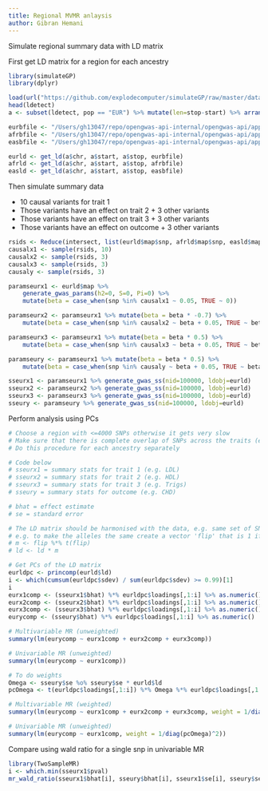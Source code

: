 ```yaml
---
title: Regional MVMR anlaysis
author: Gibran Hemani
---
```


Simulate regional summary data with LD matrix

First get LD matrix for a region for each ancestry

```r
library(simulateGP)
library(dplyr)

load(url("https://github.com/explodecomputer/simulateGP/raw/master/data/ldetect.rdata"))
head(ldetect)
a <- subset(ldetect, pop == "EUR") %>% mutate(len=stop-start) %>% arrange(len) %>% slice(100)

eurbfile <- "/Users/gh13047/repo/opengwas-api-internal/opengwas-api/app/ld_files/EUR"
afrbfile <- "/Users/gh13047/repo/opengwas-api-internal/opengwas-api/app/ld_files/AFR"
easbfile <- "/Users/gh13047/repo/opengwas-api-internal/opengwas-api/app/ld_files/EAS"

eurld <- get_ld(a$chr, a$start, a$stop, eurbfile)
afrld <- get_ld(a$chr, a$start, a$stop, afrbfile)
easld <- get_ld(a$chr, a$start, a$stop, easbfile)
```

Then simulate summary data

- 10 causal variants for trait 1
- Those variants have an effect on trait 2 + 3 other variants
- Those variants have an effect on trait 3 + 3 other variants
- Those variants have an effect on outcome + 3 other variants

```r
rsids <- Reduce(intersect, list(eurld$map$snp, afrld$map$snp, easld$map$snp))
causalx1 <- sample(rsids, 10)
causalx2 <- sample(rsids, 3)
causalx3 <- sample(rsids, 3)
causaly <- sample(rsids, 3)

paramseurx1 <- eurld$map %>%
    generate_gwas_params(h2=0, S=0, Pi=0) %>%
    mutate(beta = case_when(snp %in% causalx1 ~ 0.05, TRUE ~ 0))

paramseurx2 <- paramseurx1 %>% mutate(beta = beta * -0.7) %>% 
    mutate(beta = case_when(snp %in% causalx2 ~ beta + 0.05, TRUE ~ beta))

paramseurx3 <- paramseurx1 %>% mutate(beta = beta * 0.5) %>% 
    mutate(beta = case_when(snp %in% causalx3 ~ beta + 0.05, TRUE ~ beta))

paramseury <- paramseurx1 %>% mutate(beta = beta * 0.5) %>% 
    mutate(beta = case_when(snp %in% causaly ~ beta + 0.05, TRUE ~ beta))

sseurx1 <- paramseurx1 %>% generate_gwas_ss(nid=100000, ldobj=eurld)
sseurx2 <- paramseurx2 %>% generate_gwas_ss(nid=100000, ldobj=eurld)
sseurx3 <- paramseurx3 %>% generate_gwas_ss(nid=100000, ldobj=eurld)
sseury <- paramseury %>% generate_gwas_ss(nid=100000, ldobj=eurld)
```

Perform analysis using PCs

```r
# Choose a region with <=4000 SNPs otherwise it gets very slow
# Make sure that there is complete overlap of SNPs across the traits (e.g. remove SNPs that aren't present in all)
# Do this procedure for each ancestry separately

# Code below
# sseurx1 = summary stats for trait 1 (e.g. LDL)
# sseurx2 = summary stats for trait 2 (e.g. HDL)
# sseurx3 = summary stats for trait 3 (e.g. Trigs)
# sseury = summary stats for outcome (e.g. CHD)

# bhat = effect estimate
# se = standard error

# The LD matrix should be harmonised with the data, e.g. same set of SNPs, in the same order, and with the same alleles
# e.g. to make the alleles the same create a vector 'flip' that is 1 if the LD + allele is the same as the beta effect allele, and 0 if not, then
# m <- flip %*% t(flip)
# ld <- ld * m

# Get PCs of the LD matrix
eurldpc <- princomp(eurld$ld)
i <- which(cumsum(eurldpc$sdev) / sum(eurldpc$sdev) >= 0.99)[1]
i
eurx1comp <- (sseurx1$bhat) %*% eurldpc$loadings[,1:i] %>% as.numeric()
eurx2comp <- (sseurx2$bhat) %*% eurldpc$loadings[,1:i] %>% as.numeric()
eurx3comp <- (sseurx3$bhat) %*% eurldpc$loadings[,1:i] %>% as.numeric()
eurycomp <- (sseury$bhat) %*% eurldpc$loadings[,1:i] %>% as.numeric()

# Multivariable MR (unweighted)
summary(lm(eurycomp ~ eurx1comp + eurx2comp + eurx3comp))

# Univariable MR (unweighted)
summary(lm(eurycomp ~ eurx1comp))

# To do weights
Omega <- sseury$se %o% sseury$se * eurld$ld
pcOmega <- t(eurldpc$loadings[,1:i]) %*% Omega %*% eurldpc$loadings[,1:i]

# Multivariable MR (weighted)
summary(lm(eurycomp ~ eurx1comp + eurx2comp + eurx3comp, weight = 1/diag(pcOmega)^2))

# Univariable MR (unweighted)
summary(lm(eurycomp ~ eurx1comp, weight = 1/diag(pcOmega)^2))
```


Compare using wald ratio for a single snp in univariable MR

```r
library(TwoSampleMR)
i <- which.min(sseurx1$pval)
mr_wald_ratio(sseurx1$bhat[i], sseury$bhat[i], sseurx1$se[i], sseury$se[i]) %>% as_tibble %>% mutate(t=b/se)
```
